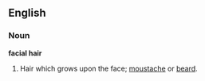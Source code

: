 ==English==
===Noun===
'''facial hair''' 

#Hair which grows upon the face; [[moustache]] or [[beard]].